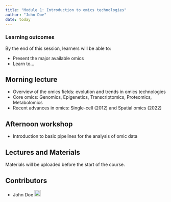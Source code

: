 ```yaml
---
title: "Module 1: Introduction to omics technologies"
author: "John Doe"
date: today
---
```


::: {.callout-tip}
### Learning outcomes

By the end of this session, learners will be able to:

- Present the major available omics
- Learn to...
:::

## Morning lecture

- Overview of the omics fields: evolution and trends in omics technologies
- Core omics: Genomics, Epigenetics, Transcriptomics, Proteomics, Metabolomics
- Recent advances in omics: Single-cell (2012) and Spatial omics (2022)

## Afternoon workshop

- Introduction to basic pipelines for the analysis of omic data

## Lectures and Materials

Materials will be uploaded before the start of the course.


## Contributors

- John Doe <a href="https://orcid.org/0009-XXXX" rel="orcid"><img src="img/ORCID_Logomark.png" alt="" width="20" height="20"/></a>
